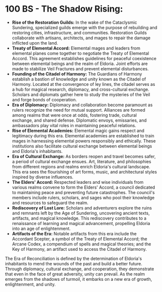 # **100 BS - The Shadow Rising:**

- **Rise of the Restoration Guilds:** In the wake of the Cataclysmic Sundering, specialized guilds emerge with the purpose of rebuilding and restoring cities, infrastructure, and communities. Restoration Guilds collaborate with artisans, architects, and mages to repair the damage inflicted upon the land.
- **Treaty of Elemental Accord:** Elemental mages and leaders from elemental planes come together to negotiate the Treaty of Elemental Accord. This agreement establishes guidelines for peaceful coexistence between elemental beings and the realm of Eldoria. Joint efforts are made to stabilize Veil Fractures and prevent elemental disturbances.
- **Founding of the Citadel of Harmony:** The Guardians of Harmony establish a bastion of knowledge and unity known as the Citadel of Harmony. Located at the convergence of ley lines, the citadel serves as a hub for magical research, diplomacy, and cross-cultural exchange. Scholars and diplomats gather here to study the mysteries of the Veil and forge bonds of cooperation.
- **Era of Diplomacy:** Diplomacy and collaboration become paramount as rulers recognize the need for mutual support. Alliances are formed among realms that were once at odds, fostering trade, cultural exchange, and shared defense. Diplomatic envoys, emissaries, and ambassadors play vital roles in maintaining peaceful relations.
- **Rise of Elemental Academies:** Elemental magic gains respect and legitimacy during this era. Elemental academies are established to train mages in harnessing elemental powers responsibly and ethically. These institutions also facilitate cultural exchange between elemental beings and Eldoria's inhabitants.
- **Era of Cultural Exchange:** As borders reopen and travel becomes safer, a period of cultural exchange ensues. Art, literature, and philosophies from different regions and realms enrich Eldoria's cultural landscape. This era sees the flourishing of art forms, music, and architectural styles inspired by diverse influences.
- **The Elders' Accord:** Respected leaders and wise individuals from various realms convene to form the Elders' Accord, a council dedicated to maintaining peace and preventing future catastrophes. The council's members include rulers, scholars, and sages who pool their knowledge and resources to safeguard the realm.
- **Rediscovery of Lost Lore:** Scholars and adventurers explore the ruins and remnants left by the Age of Sundering, uncovering ancient texts, artifacts, and magical knowledge. This rediscovery contributes to a renaissance of learning and magical advancement, propelling Eldoria into an age of enlightenment.
- **Artifacts of the Era:** Notable artifacts from this era include the Accordant Scepter, a symbol of the Treaty of Elemental Accord; the Arcane Codex, a compendium of spells and magical theories; and the Key of Harmony, an artifact used to access the Citadel of Harmony.

The Era of Reconciliation is defined by the determination of Eldoria's inhabitants to mend the wounds of the past and build a better future. Through diplomacy, cultural exchange, and cooperation, they demonstrate that even in the face of great adversity, unity can prevail. As the realm emerges from the shadows of turmoil, it embarks on a new era of growth, enlightenment, and unity.